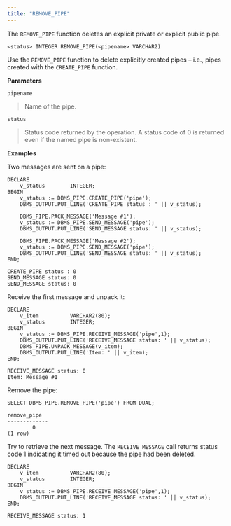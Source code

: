 ```yaml
---
title: "REMOVE_PIPE"
---
```




The `REMOVE_PIPE` function deletes an explicit private or explicit public pipe.

    <status> INTEGER REMOVE_PIPE(<pipename> VARCHAR2)

Use the `REMOVE_PIPE` function to delete explicitly created pipes – i.e., pipes created with the `CREATE_PIPE` function.

**Parameters**

`pipename`

> Name of the pipe.

`status`

> Status code returned by the operation. A status code of 0 is returned even if the named pipe is non-existent.

**Examples**

Two messages are sent on a pipe:

    DECLARE
        v_status        INTEGER;
    BEGIN
        v_status := DBMS_PIPE.CREATE_PIPE('pipe');
        DBMS_OUTPUT.PUT_LINE('CREATE_PIPE status : ' || v_status);

        DBMS_PIPE.PACK_MESSAGE('Message #1');
        v_status := DBMS_PIPE.SEND_MESSAGE('pipe');
        DBMS_OUTPUT.PUT_LINE('SEND_MESSAGE status: ' || v_status);

        DBMS_PIPE.PACK_MESSAGE('Message #2');
        v_status := DBMS_PIPE.SEND_MESSAGE('pipe');
        DBMS_OUTPUT.PUT_LINE('SEND_MESSAGE status: ' || v_status);
    END;

    CREATE_PIPE status : 0
    SEND_MESSAGE status: 0
    SEND_MESSAGE status: 0

Receive the first message and unpack it:

    DECLARE
        v_item          VARCHAR2(80);
        v_status        INTEGER;
    BEGIN
        v_status := DBMS_PIPE.RECEIVE_MESSAGE('pipe',1);
        DBMS_OUTPUT.PUT_LINE('RECEIVE_MESSAGE status: ' || v_status);
        DBMS_PIPE.UNPACK_MESSAGE(v_item);
        DBMS_OUTPUT.PUT_LINE('Item: ' || v_item);
    END;

    RECEIVE_MESSAGE status: 0
    Item: Message #1

Remove the pipe:

    SELECT DBMS_PIPE.REMOVE_PIPE('pipe') FROM DUAL;

    remove_pipe
    -------------
            0
    (1 row)

Try to retrieve the next message. The `RECEIVE_MESSAGE` call returns status code 1 indicating it timed out because the pipe had been deleted.

    DECLARE
        v_item          VARCHAR2(80);
        v_status        INTEGER;
    BEGIN
        v_status := DBMS_PIPE.RECEIVE_MESSAGE('pipe',1);
        DBMS_OUTPUT.PUT_LINE('RECEIVE_MESSAGE status: ' || v_status);
    END;

    RECEIVE_MESSAGE status: 1
